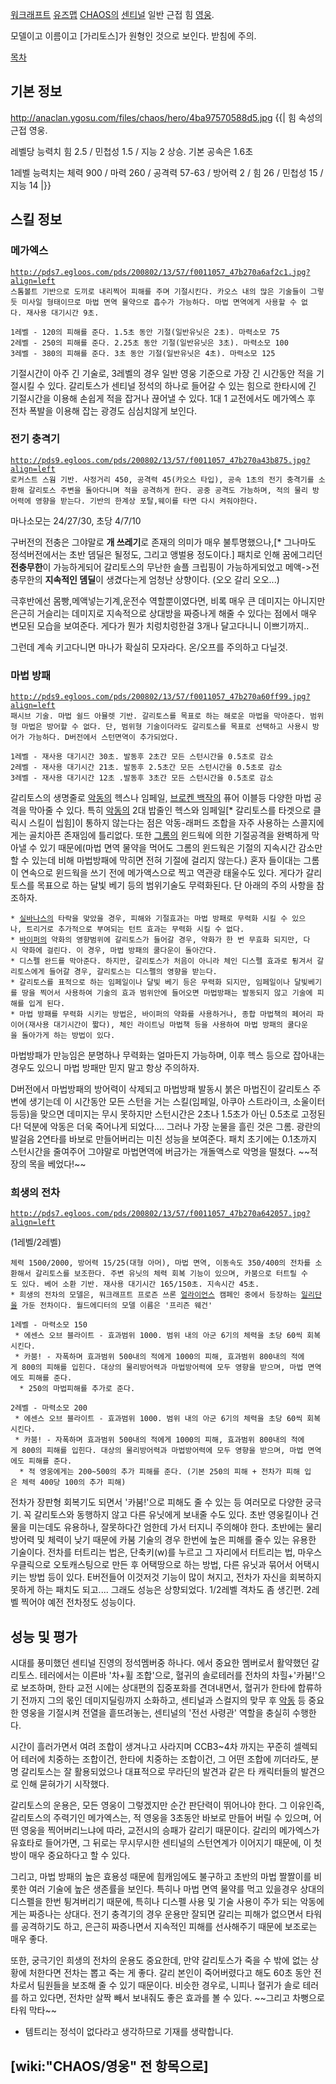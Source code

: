 [[워크래프트]] [[유즈맵]] [[CHAOS]]의 [[센티널]] 일반 근접 힘 [[영웅]].

모델이고 이름이고 [가리토스]가 원형인 것으로 보인다. 받침에 주의.

[[목차]]
== 기본 정보 == 
http://anaclan.ygosu.com/files/chaos/hero/4ba97570588d5.jpg
{{|
힘 속성의 근접 영웅.

레벨당 능력치 힘 2.5 / 민첩성 1.5 / 지능 2 상승. 기본 공속은 1.6초

1레벨 능력치는 체력 900 / 마력 260 / 공격력 57-63 / 방어력 2 / 힘 26 / 민첩성 15 / 지능 14
|}}

== 스킬 정보 == 
=== 메가엑스 ===
 http://pds7.egloos.com/pds/200802/13/57/f0011057_47b270a6af2c1.jpg?align=left
 스톰볼트 기반으로 도끼로 내리찍어 피해를 주며 기절시킨다. 카오스 내의 많은 기술들이 그렇듯 미사일 형태이므로 마법 면역 물약으로 흡수가 가능하다. 마법 면역에게 사용할 수 없다. 재사용 대기시간 9초.

 1레벨 - 120의 피해를 준다. 1.5초 동안 기절(일반유닛은 2초). 마력소모 75
 2레벨 - 250의 피해를 준다. 2.25초 동안 기절(일반유닛은 3초). 마력소모 100
 3레벨 - 380의 피해를 준다. 3초 동안 기절(일반유닛은 4초). 마력소모 125

기절시간이 아주 긴 기술로, 3레벨의 경우 일반 영웅 기준으로 가장 긴 시간동안 적을 기절시킬 수 있다. 갈리토스가 센티널 정석의 하나로 들어갈 수 있는 힘으로 한타시에 긴 기절시간을 이용해 손쉽게 적을 잡거나 끊어낼 수 있다. 1대 1 교전에서도 메가엑스 후 전차 폭발을 이용해 잡는 광경도 심심치않게 보인다.

=== 전기 충격기 ===
 http://pds9.egloos.com/pds/200802/13/57/f0011057_47b270a43b875.jpg?align=left
 로커스트 스웜 기반. 사정거리 450, 공격력 45(카오스 타입), 공속 1초의 전기 충격기를 소환해 갈리토스 주변을 돌아다니며 적을 공격하게 한다. 공중 공격도 가능하며, 적의 물리 방어력에 영향을 받는다. 기반의 한계상 포탈,웨이를 타면 다시 켜줘야한다.

마나소모는 24/27/30, 초당 4/7/10

구버전의 전충은 그야말로 '''개 쓰레기'''로 존재의 의미가 매우 불투명했으나,[* 그나마도 정석버전에서는 초반 뎀딜은 될정도, 그리고 앵벌용 정도이다.] 패치로 인해 꿈에그리던 '''전충무한'''이 가능하게되어 갈리토스의 무난한 솔플 크립핑이 가능하게되었고 메액->전충무한의 '''지속적인 뎀딜'''이 생겼다는게 엄청난 상향이다. (오오 갈리 오오...)

극후반에선 몸빵,메액넣는기계,운전수 역할뿐이였다면, 비록 매우 큰 데미지는 아니지만 은근히 거슬리는 데미지로 지속적으로 상대방을 짜증나게 해줄 수 있다는 점에서 매우 변모된 모습을 보여준다. 게다가 뭔가 치렁치렁한걸 3개나 달고다니니 이쁘기까지..

그런데 계속 키고다니면 마나가 확실히 모자라다. 온/오프를 주의하고 다닐것.

=== 마법 방패 ===
 http://pds9.egloos.com/pds/200802/13/57/f0011057_47b270a60ff99.jpg?align=left
 패시브 기술. 마법 쉴드 아뮬렛 기반. 갈리토스를 목표로 하는 해로운 마법을 막아준다. 범위형 마법은 방어할 수 없다. 단, 범위형 기술이더라도 갈리토스를 목표로 선택하고 사용시 방어가 가능하다. D버전에서 스턴면역이 추가되었다.

 1레벨 - 재사용 대기시간 30초. 발동후 2초간 모든 스턴시간을 0.5초로 감소 
 2레벨 - 재사용 대기시간 21초. 발동후 2.5초간 모든 스턴시간을 0.5초로 감소 
 3레벨 - 재사용 대기시간 12초 .발동후 3초간 모든 스턴시간을 0.5초로 감소 
갈리토스의 생명줄로 [[악동]]의 헥스나 임페일, [[브로켄 백작]]의 퓨어 이블등 다양한 마법 공격을 막아줄 수 있다. 특히 [[악동]]의 2대 밥줄인 헥스와 임페일[* 갈리토스를 타겟으로 클릭시 스킬이 씹힘]이 통하지 않는다는 점은 악동-래퍼드 조합을 자주 사용하는 스콜지에게는 골치아픈 존재임에 틀리없다. 또한 [[그롬]]의 윈드웍에 의한 기절공격을 완벽하게 막아낼 수 있기 때문에(마법 면역 물약을 먹어도 그롬의 윈드웍은 기절의 지속시간 감소만 할 수 있는데 비해 마법방패에 막히면 전혀 기절에 걸리지 않는다.) 혼자 들이대는 그롬이 연속으로 윈드웍을 쓰기 전에 메가액스으로 찍고 역관광 태울수도 있다. 게다가 갈리토스를 목표으로 하는 달빛 베기 등의 범위기술도 무력화된다. 단 아래의 주의 사항을 참조하자.

 * [[실바나스]]의 타락을 맞았을 경우, 피해와 기절효과는 마법 방패로 무력화 시킬 수 있으나, 트리거로 추가적으로 부여되는 턴트 효과는 무력화 시킬 수 없다.
 * [[바이퍼]]의 약화의 영향범위에 갈리토스가 들어갈 경우, 약화가 한 번 무효화 되지만, 다시 약화에 걸린다. 이 경우, 마법 방패의 쿨다운이 돌아간다.
 * 디스펠 완드를 막아준다. 하지만, 갈리토스가 처음이 아니라 체인 디스펠 효과로 튕겨서 갈리토스에게 들어갈 경우, 갈리토스는 디스펠의 영향을 받는다.
 * 갈리토스를 표적으로 하는 임페일이나 달빛 베기 등은 무력화 되지만, 임페일이나 달빛베기를 땅을 찍어서 사용하여 기술의 효과 범위안에 들어오면 마법방패는 발동되지 않고 기술에 피해를 입게 된다.
 * 마법 방패를 무력화 시키는 방법은, 바이퍼의 약화를 사용하거나, 종합 마법책의 페어리 파이어(재사용 대기시간이 짧다), 체인 라이트닝 마법책 등을 사용하여 마법 방패의 쿨다운을 돌아가게 하는 방법이 있다.

마법방패가 만능임은 분명하나 무력화는 얼마든지 가능하며, 이후 헥스 등으로 잡아내는 경우도 있으니 마법 방패만 믿지 말고 항상 주의하자.

D버전에서 마법방패의 방어력이 삭제되고 마법방패 발동시 붉은 마법진이 갈리토스 주변에 생기는데 이 시간동안 모든 스턴을 거는 스킬(임페일, 아쿠아 스트라이크, 소울이터 등등)을 맞으면 데미지는 무시 못하지만 스턴시간은 2초나 1.5초가 아닌 0.5초로 고정된다! 덕분에 악동은 더욱 죽어나게 되었다.... 그러나 가장 눈물을 흘린 것은 그롬. 광란의발걸음 2연타를 바보로 만들어버리는 미친 성능을 보여준다.
패치 초기에는 0.1초까지 스턴시간을 줄여주어 그야말로 마법면역에 버금가는 개돌액스로 악명을 떨쳤다. ~~적장의 목을 베었다!~~

=== 희생의 전차 ===
 http://pds7.egloos.com/pds/200802/13/57/f0011057_47b270a642057.jpg?align=left

(1레벨/2레벨)
 체력 1500/2000, 방어력 15/25(대형 아머), 마법 면역, 이동속도 350/400의 전차를 소환해서 갈리토스를 보조한다. 주변 유닛의 체력 회복 기능이 있으며, 카붐으로 터트릴 수도 있다. 베어 소환 기반. 재사용 대기시간 165/150초. 지속시간 45초.  
 * 희생의 전차의 모델은, 워크래프트 프로즌 쓰론 [[얼라이언스]] 캠페인 중에서 등장하는 [[일리단]]을 가둔 전차이다. 월드에디터의 모델 이름은 '프리즌 웨건'

 1레벨 - 마력소모 150
  * 에센스 오브 블라이트 - 효과범위 1000. 범위 내의 아군 6기의 체력을 초당 60씩 회복시킨다.
  * 카붐! - 자폭하며 효과범위 500내의 적에게 1000의 피해, 효과범위 800내의 적에게 800의 피해를 입힌다. 대상의 물리방어력과 마법방어력에 모두 영향을 받으며, 마법 면역에도 피해를 준다.
   * 250의 마법피해를 추가로 준다.
        
 2레벨 - 마력소모 200
  * 에센스 오브 블라이트 - 효과범위 1000. 범위 내의 아군 6기의 체력을 초당 60씩 회복시킨다.
  * 카붐! - 자폭하며 효과범위 500내의 적에게 1000의 피해, 효과범위 800내의 적에게 800의 피해를 입힌다. 대상의 물리방어력과 마법방어력에 모두 영향을 받으며, 마법 면역에도 피해를 준다.  
   * 적 영웅에게는 200~500의 추가 피해를 준다. (기본 250의 피해 + 전차가 피해 입은 체력 400당 100의 추가 피해)

전차가 장판형 회복기도 되면서 '카붐!'으로 피해도 줄 수 있는 등 여러모로 다양한 궁극기. 꼭 갈리토스와 동행하지 않고 다른 유닛에게 보내줄 수도 있다. 초반 영웅킬이나 건물을 미는데도 유용하나, 잘못하다간 엄한데 가서 터지니 주의해야 한다.
초반에는 물리방어력 및 체력이 낮기 때문에 카붐 기술의 경우 한번에 높은 피해를 줄수 있는 유용한 기술이다.
전차를 터트리는 법은, 단축키(w)를 누르고 그 자리에서 터트리는 법, 마우스 우클릭으로 오토캐스팅으로 만든 후 어택땅으로 하는 방법, 다른 유닛과 묶어서 어택시키는 방법 등이 있다. 
E버전들어 이것저것 기능이 많이 쳐지고, 전차가 자신을 회복하지 못하게 하는 패치도 되고.... 그래도 성능은 상향되었다. 1/2레벨 격차도 좀 생긴편. 2레벨 찍어야 예전 전차정도 성능이다.

== 성능 및 평가 == 
시대를 풍미했던 센티널 진영의 정석멤버중 하나다. 에서 중요한 멤버로서 활약했던 갈리토스. 테러에서는 이른바 '차+휠 조합'으로, 혈귀의 솔로테러를 전차의 차힐+'카붐!'으로 보조하며, 한타 교전 시에는 상대편의 집중포화를 견뎌내면서, 혈귀가 한타에 합류하기 전까지 그의 몫인 데미지딜링까지 소화하고, 센티널과 스컬지의 맞무 후 [[악동]] 등 중요한 영웅을 기절시켜 전열을 흩뜨려놓는, 센티널의 '전선 사령관' 역할을 충실히 수행한다. 

시간이 흘러가면서 여려 조합이 생겨나고 사라지며 CCB3~4차 까지는 꾸준히 셀렉되어 테러에 치중하는 조합이건, 한타에 치중하는 조합이건, 그 어떤 조합에 끼더라도, 분명 갈리토스는 잘 활용되었으나 대표적으로 무라딘의 발견과 같은 타 캐릭터들의 발견으로 인해 묻혀가기 시작했다.

갈리토스의 운용은, 모든 영웅이 그렇겠지만 순간 판단력이 뛰어나야 한다. 그 이유인즉, 갈리토스의 주력기인 메가엑스는, 적 영웅을 3초동안 바보로 만들어 버릴 수 있으며, 어떤 영웅을 찍어버리느냐에 따라, 교전시의 승패가 갈리기 때문이다. 갈리의 메가엑스가 유효타로 들어가면, 그 뒤로는 무시무시한 센티널의 스턴연계가 이어지기 때문에, 이 첫방이 매우 중요하다고 할 수 있다.

그리고, 마법 방패의 높은 효용성 때문에 힘캐임에도 불구하고 초반의 마법 짤짤이를 비롯한 여러 기술에 높은 생존률을 보인다. 특히나 마법 면역 물약를 먹고 있을경우 상대의 디스펠을 한번 튕겨버리기 때문에, 특히나 디스펠 사용 및 기술 사용이 주가 되는 악동에게는 짜증나는 상대다. 전기 충격기의 경우 운용만 잘되면 갈리는 피해가 없으면서 타워를 공격하기도 하고, 은근히 짜증나면서 지속적인 피해를 선사해주기 때문에 보조로는 매우 좋다.

또한, 궁극기인 희생의 전차의 운용도 중요한데, 만약 갈리토스가 죽을 수 밖에 없는 상황에 처한다면 전차는 뽑고 죽는 게 좋다. 갈리 본인이 죽어버렸다고 해도 60초 동안 전차로서 팀원들을 보조해 줄 수 있기 때문이다. 비슷한 경우로, 니피나 혈귀가 솔로 테러를 하고 있다면, 전차만 살짝 빼서 보내줘도 좋은 효과를 볼 수 있다. ~~그리고 차뻥으로 타워 막타~~

* 템트리는 정석이 없다라고 생각하므로 기재를 생략합니다.
== [wiki:"CHAOS/영웅" 전 항목으로] ==
